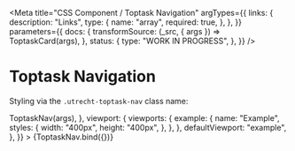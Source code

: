 <!--
@license EUPL-1.2
Copyright (c) 2021 Robbert Broersma
Copyright (c) 2021 Gemeente Utrecht
-->


<Meta
  title="CSS Component / Toptask Navigation"
  argTypes={{
    links: {
      description: "Links",
      type: {
        name: "array",
        required: true,
      },
    },
  }}
  parameters={{
    docs: {
      transformSource: (_src, { args }) => ToptaskCard(args),
    },
    status: {
      type: "WORK IN PROGRESS",
    },
  }}
/>

# Toptask Navigation

Styling via the `.utrecht-toptask-nav` class name:

<Canvas>
  <Story
    name="Toptask Navigation"
    args={{
      ...defaultArgs,
      links: [
        {
          href: "#",
          icon: "utrecht-icon-rijbewijs",
          textContent: "Paspoort of ID-kaart aanvragen",
        },
        {
          href: "#",
          icon: "utrecht-icon-melding",
          textContent: "Melding/klacht openbare ruimte doorgeven",
        },
        {
          href: "#",
          icon: "utrecht-icon-verhuizen",
          textContent: "Verhuizing doorgeven",
        },
        {
          href: "#",
          icon: "utrecht-icon-linkedin",
          textContent: "Werken bij de gemeente",
        },
        {
          href: "#",
          icon: "utrecht-icon-parkeren",
          textContent: "Parkeren: kentekenwijziging doorgeven",
        },
        {
          href: "#",
          icon: "utrecht-icon-afval",
          textContent: "Afval",
        },
      ],
    }}
    parameters={{
      docs: {
        transformSource: (_src, { args }) => ToptaskNav(args),
      },
      viewport: {
        viewports: {
          example: {
            name: "Example",
            styles: {
              width: "400px",
              height: "400px",
            },
          },
        },
        defaultViewport: "example",
      },
    }}
  >
    {ToptaskNav.bind({})}
  </Story>
</Canvas>

<ArgsTable story="Toptask Card" />
